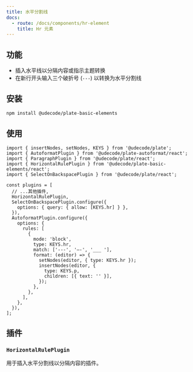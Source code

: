 ```yaml
---
title: 水平分割线
docs:
  - route: /docs/components/hr-element
    title: Hr 元素
---
```


<ComponentPreview name="horizontal-rule-demo" />

<PackageInfo>

## 功能

- 插入水平线以分隔内容或指示主题转换
- 在新行开头输入三个破折号 (`---`) 以转换为水平分割线

</PackageInfo>

## 安装

```bash
npm install @udecode/plate-basic-elements
```

## 使用

```tsx
import { insertNodes, setNodes, KEYS } from '@udecode/plate';
import { AutoformatPlugin } from '@udecode/plate-autoformat/react';
import { ParagraphPlugin } from '@udecode/plate/react';
import { HorizontalRulePlugin } from '@udecode/plate-basic-elements/react';
import { SelectOnBackspacePlugin } from '@udecode/plate/react';

const plugins = [
  // ...其他插件,
  HorizontalRulePlugin,
  SelectOnBackspacePlugin.configure({
    options: { query: { allow: [KEYS.hr] } },
  }),
  AutoformatPlugin.configure({
    options: {
      rules: [
        {
          mode: 'block',
          type: KEYS.hr,
          match: ['---', '—-', '___ '],
          format: (editor) => {
            setNodes(editor, { type: KEYS.hr });
            insertNodes(editor, {
              type: KEYS.p,
              children: [{ text: '' }],
            });
          },
        },
      ],
    },
  }),
];
```

## 插件

### `HorizontalRulePlugin`

用于插入水平分割线以分隔内容的插件。